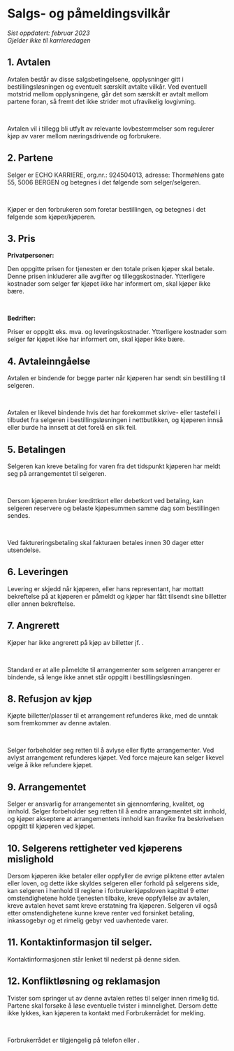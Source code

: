 
# Salgs- og påmeldingsvilkår

_Sist oppdatert: februar 2023_ <br />
_Gjelder ikke til karrieredagen_

## 1. Avtalen

Avtalen består av disse salgsbetingelsene, opplysninger gitt i
bestillingsløsningen og eventuelt særskilt avtalte vilkår. Ved
eventuell motstrid mellom opplysningene, går det som særskilt er
avtalt mellom partene foran, så fremt det ikke strider mot ufravikelig
lovgivning.

<br />

Avtalen vil i tillegg bli utfylt av relevante lovbestemmelser som regulerer kjøp
av varer mellom næringsdrivende og forbrukere.

## 2. Partene

Selger er ECHO KARRIERE, org.nr.: 924504013, adresse: Thormøhlens gate
55, 5006 BERGEN og betegnes i det følgende som selger/selgeren.

<br />

Kjøper er den forbrukeren som foretar bestillingen, og betegnes i det
følgende som kjøper/kjøperen.

## 3. Pris

**Privatpersoner:**

Den oppgitte prisen for tjenesten er den totale prisen kjøper skal
betale. Denne prisen inkluderer alle avgifter og tilleggskostnader.
Ytterligere kostnader som selger før kjøpet ikke har informert om,
skal kjøper ikke bære.

<br />

**Bedrifter:**

Priser er oppgitt eks. mva. og leveringskostnader. Ytterligere
kostnader som selger før kjøpet ikke har informert om, skal kjøper
ikke bære.

## 4. Avtaleinngåelse

Avtalen er bindende for begge parter når kjøperen har sendt sin
bestilling til selgeren.

<br />

Avtalen er likevel bindende hvis det har forekommet skrive- eller
tastefeil i tilbudet fra selgeren i bestillingsløsningen i
nettbutikken, og kjøperen innså eller burde ha innsett at det forelå
en slik feil.

## 5. Betalingen

Selgeren kan kreve betaling for varen fra det tidspunkt kjøperen har
meldt seg på arrangementet til selgeren.

<br />

Dersom kjøperen bruker kredittkort eller debetkort ved betaling, kan
selgeren reservere og belaste kjøpesummen samme dag som bestillingen
sendes.

<br />

Ved faktureringsbetaling skal fakturaen betales innen 30 dager etter
utsendelse.

## 6. Leveringen

Levering er skjedd når kjøperen, eller hans representant, har mottatt
bekreftelse på at kjøperen er påmeldt og kjøper har fått tilsendt sine
billetter eller annen bekreftelse.

## 7. Angrerett

Kjøper har ikke angrerett på kjøp av billetter jf. <ExternalLink
            href="https://lovdata.no/lov/2014-06-20-27/§22"
            linkText="Angrerettloven §22"
          />.

<br />

Standard er at alle påmeldte til arrangementer som selgeren arrangerer
er bindende, så lenge ikke annet står oppgitt i bestillingsløsningen.

## 8. Refusjon av kjøp

Kjøpte billetter/plasser til et arrangement refunderes ikke, med de
unntak som fremkommer av denne avtalen.

<br />

Selger forbeholder seg retten til å avlyse eller flytte arrangementer.
Ved avlyst arrangement refunderes kjøpet. Ved force majeure kan selger
likevel velge å ikke refundere kjøpet.

## 9. Arrangementet

Selger er ansvarlig for arrangementet sin gjennomføring, kvalitet, og
innhold. Selger forbeholder seg retten til å endre arrangementet sitt
innhold, og kjøper akseptere at arrangementets innhold kan fravike fra
beskrivelsen oppgitt til kjøperen ved kjøpet.

## 10. Selgerens rettigheter ved kjøperens mislighold

Dersom kjøperen ikke betaler eller oppfyller de øvrige pliktene etter
avtalen eller loven, og dette ikke skyldes selgeren eller forhold på
selgerens side, kan selgeren i henhold til reglene i
forbrukerkjøpsloven kapittel 9 etter omstendighetene holde tjenesten
tilbake, kreve oppfyllelse av avtalen, kreve avtalen hevet samt kreve
erstatning fra kjøperen. Selgeren vil også etter omstendighetene kunne
kreve renter ved forsinket betaling, inkassogebyr og et rimelig gebyr
ved uavhentede varer.

## 11. Kontaktinformasjon til selger.

Kontaktinformasjonen står lenket til nederst på denne siden.

## 12. Konfliktløsning og reklamasjon

Tvister som springer ut av denne avtalen rettes til selger innen
rimelig tid. Partene skal forsøke å løse eventuelle tvister i
minnelighet. Dersom dette ikke lykkes, kan kjøperen ta kontakt med
Forbrukerrådet for mekling.

<br />

Forbrukerrådet er tilgjengelig på telefon <ExternalLink href="tel:+4723400500" linkText="23 40 05 00" /> eller <ExternalLink href="https://www.forbrukerradet.no/" linkText="forbrukerradet.no" />.
